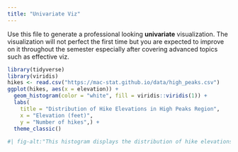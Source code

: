 ```yaml
---
title: "Univariate Viz"
---
```


Use this file to generate a professional looking **univariate** visualization.
The visualization will not perfect the first time but you are expected to improve on it throughout the semester especially after covering advanced topics such as effective viz.

```r
library(tidyverse)
library(viridis)
hikes <- read.csv("https://mac-stat.github.io/data/high_peaks.csv")
ggplot(hikes, aes(x = elevation)) +
  geom_histogram(color = "white", fill = viridis::viridis(1)) +
  labs( 
    title = "Distribution of Hike Elevations in High Peaks Region",
    x = "Elevation (feet)", 
    y = "Number of hikes",) +
  theme_classic()
  
#| fig-alt:"This histogram displays the distribution of hike elevations in the High Peaks region. The x-axis represents elevation in feet, while the y-axis represents the number of hikes. The bars, filled in brown with black borders, show the frequency of hikes at different elevation levels, indicating whether most hikes occur at lower or higher elevations."
```
